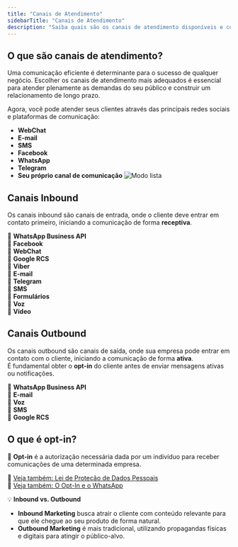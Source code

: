 ```yaml
---
title: "Canais de Atendimento"
sidebarTitle: "Canais de Atendimento"
description: "Saiba quais são os canais de atendimento disponíveis e como utilizá-los de forma eficiente para melhorar a comunicação com seus clientes."
---
```


## O que são canais de atendimento?

Uma comunicação eficiente é determinante para o sucesso de qualquer negócio. Escolher os canais de atendimento mais adequados é essencial para atender plenamente as demandas do seu público e construir um relacionamento de longo prazo.

Agora, você pode atender seus clientes através das principais redes sociais e plataformas de comunicação:

- **WebChat**
- **E-mail**
- **SMS**
- **Facebook**
- **WhatsApp**
- **Telegram**
- **Seu próprio canal de comunicação**
![Modo lista](https://robbublob.blob.core.windows.net/docs/canais.png)

## Canais Inbound

Os canais inbound são canais de entrada, onde o cliente deve entrar em contato primeiro, iniciando a comunicação de forma **receptiva**.

🚀 **WhatsApp Business API**  
🚀 **Facebook**  
🚀 **WebChat**  
🚀 **Google RCS**  
🚀 **Viber**  
🚀 **E-mail**  
🚀 **Telegram**  
🚀 **SMS**  
🚀 **Formulários**  
🚀 **Voz**  
🚀 **Vídeo**  

## Canais Outbound

Os canais outbound são canais de saída, onde sua empresa pode entrar em contato com o cliente, iniciando a comunicação de forma **ativa**.  
É fundamental obter o **opt-in** do cliente antes de enviar mensagens ativas ou notificações.

🚀 **WhatsApp Business API**  
🚀 **E-mail**  
🚀 **Voz**  
🚀 **SMS**  
🚀 **Google RCS**  

## O que é opt-in?

📌 **Opt-in** é a autorização necessária dada por um indivíduo para receber comunicações de uma determinada empresa.

🔎 [Veja também: Lei de Proteção de Dados Pessoais](#)  
🔎 [Veja também: O Opt-In e o WhatsApp](#)  

💡 **Inbound vs. Outbound**  
- **Inbound Marketing** busca atrair o cliente com conteúdo relevante para que ele chegue ao seu produto de forma natural.
- **Outbound Marketing** é mais tradicional, utilizando propagandas físicas e digitais para atingir o público-alvo.
